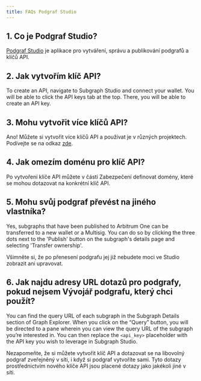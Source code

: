 ```yaml
---
title: FAQs Podgraf Studio
---
```


## 1. Co je Podgraf Studio?

[Podgraf Studio](https://thegraph.com/studio/) je aplikace pro vytváření, správu a publikování podgrafů a klíčů API.

## 2. Jak vytvořím klíč API?

To create an API, navigate to Subgraph Studio and connect your wallet. You will be able to click the API keys tab at the top. There, you will be able to create an API key.

## 3. Mohu vytvořit více klíčů API?

Ano! Můžete si vytvořit více klíčů API a používat je v různých projektech. Podívejte se na odkaz [zde](https://thegraph.com/studio/apikeys/).

## 4. Jak omezím doménu pro klíč API?

Po vytvoření klíče API můžete v části Zabezpečení definovat domény, které se mohou dotazovat na konkrétní klíč API.

## 5. Mohu svůj podgraf převést na jiného vlastníka?

Yes, subgraphs that have been published to Arbitrum One can be transferred to a new wallet or a Multisig. You can do so by clicking the three dots next to the 'Publish' button on the subgraph's details page and selecting 'Transfer ownership'.

Všimněte si, že po přenesení podgrafu jej již nebudete moci ve Studio zobrazit ani upravovat.

## 6. Jak najdu adresy URL dotazů pro podgrafy, pokud nejsem Vývojář podgrafu, který chci použít?

You can find the query URL of each subgraph in the Subgraph Details section of Graph Explorer. When you click on the “Query” button, you will be directed to a pane wherein you can view the query URL of the subgraph you’re interested in. You can then replace the `<api_key>` placeholder with the API key you wish to leverage in Subgraph Studio.

Nezapomeňte, že si můžete vytvořit klíč API a dotazovat se na libovolný podgraf zveřejněný v síti, i když si podgraf vytvoříte sami. Tyto dotazy prostřednictvím nového klíče API jsou placené dotazy jako jakékoli jiné v síti.
